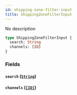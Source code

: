 ```yaml
---
id: shipping-zone-filter-input
title: ShippingZoneFilterInput
---
```


No description

```graphql
type ShippingZoneFilterInput {
  search: String
  channels: [ID]
}
```

### Fields

#### `search` ([`String`](/docs/developer/api-reference/scalars/string))

#### `channels` ([`[ID]`](/docs/developer/api-reference/scalars/id))

